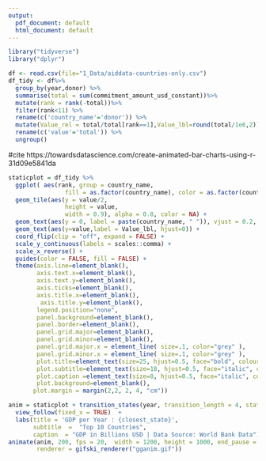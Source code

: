 ```yaml
---
output:
  pdf_document: default
  html_document: default
---
```

```r
library("tidyverse")
library("dplyr")
```


```r
df <- read.csv(file="1_Data/aiddata-countries-only.csv")
df_tidy <- df%>% 
  group_by(year,donor) %>% 
  summarise(total = sum(commitment_amount_usd_constant))%>% 
  mutate(rank = rank(-total))%>% 
  filter(rank<11) %>% 
  rename(c('country_name'='donor')) %>% 
  mutate(Value_rel = total/total[rank==1],Value_lbl=round(total/1e6,2)) %>% 
  rename(c('value'='total')) %>% 
  ungroup()


```
#cite https://towardsdatascience.com/create-animated-bar-charts-using-r-31d09e5841da
```r
staticplot = df_tidy %>% 
  ggplot( aes(rank, group = country_name, 
                fill = as.factor(country_name), color = as.factor(country_name))) +
  geom_tile(aes(y = value/2,
                height = value,
                width = 0.9), alpha = 0.8, color = NA) +
  geom_text(aes(y = 0, label = paste(country_name, " ")), vjust = 0.2, hjust = 1) +
  geom_text(aes(y=value,label = Value_lbl, hjust=0)) +
  coord_flip(clip = "off", expand = FALSE) +
  scale_y_continuous(labels = scales::comma) +
  scale_x_reverse() +
  guides(color = FALSE, fill = FALSE) +
  theme(axis.line=element_blank(),
        axis.text.x=element_blank(),
        axis.text.y=element_blank(),
        axis.ticks=element_blank(),
        axis.title.x=element_blank(),
         axis.title.y=element_blank(),
        legend.position="none",
        panel.background=element_blank(),
        panel.border=element_blank(),
        panel.grid.major=element_blank(),
        panel.grid.minor=element_blank(),
        panel.grid.major.x = element_line( size=.1, color="grey" ),
        panel.grid.minor.x = element_line( size=.1, color="grey" ),
        plot.title=element_text(size=25, hjust=0.5, face="bold", colour="grey", vjust=-1),
        plot.subtitle=element_text(size=18, hjust=0.5, face="italic", color="grey"),
        plot.caption =element_text(size=8, hjust=0.5, face="italic", color="grey"),
        plot.background=element_blank(),
       plot.margin = margin(2,2, 2, 4, "cm"))

anim = staticplot + transition_states(year, transition_length = 4, state_length = 1) +
  view_follow(fixed_x = TRUE)  +
  labs(title = 'GDP per Year : {closest_state}',  
       subtitle  =  "Top 10 Countries",
       caption  = "GDP in Billions USD | Data Source: World Bank Data")
animate(anim, 200, fps = 20,  width = 1200, height = 1000, end_pause = 10, start_pause = 10,
        renderer = gifski_renderer("gganim.gif"))
```


